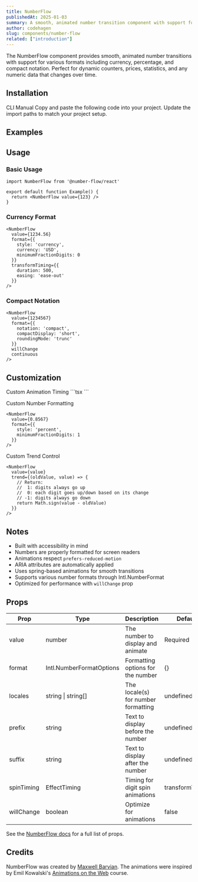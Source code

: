 ```yaml
---
title: NumberFlow
publishedAt: 2025-01-03
summary: A smooth, animated number transition component with support for various formats and animations. NumberFlow was created by Maxwell Barvian.
author: codehagen
slug: components/number-flow
related: ["introduction"]
---
```


<ComponentPreview name="number-flow-basic" />

<Note variant="info">
  The NumberFlow component provides smooth, animated number transitions with support for various formats including currency, percentage, and compact notation.
  Perfect for dynamic counters, prices, statistics, and any numeric data that changes over time.
</Note>

## Installation

<Tabs defaultValue="cli">
  <TabsList>
    <TabsTrigger value="cli">CLI</TabsTrigger>
    <TabsTrigger value="manual">Manual</TabsTrigger>
  </TabsList>
  <TabsContent value="cli">
    <ComponentSource name="number-flow" isCli />
  </TabsContent>
  <TabsContent value="manual">
    <Steps>
      <Step>Copy and paste the following code into your project.</Step>
      <ComponentSource name="number-flow" />
      <Step>Update the import paths to match your project setup.</Step>
    </Steps>
  </TabsContent>
</Tabs>

## Examples

<ComponentPreview name="number-flow-demo" />

## Usage

### Basic Usage

```tsx
import NumberFlow from '@number-flow/react'

export default function Example() {
  return <NumberFlow value={123} />
}
```

### Currency Format

```tsx
<NumberFlow
  value={1234.56}
  format={{
    style: 'currency',
    currency: 'USD',
    minimumFractionDigits: 0
  }}
  transformTiming={{
    duration: 500,
    easing: 'ease-out'
  }}
/>
```

### Compact Notation

```tsx
<NumberFlow
  value={1234567}
  format={{
    notation: 'compact',
    compactDisplay: 'short',
    roundingMode: 'trunc'
  }}
  willChange
  continuous
/>
```

## Customization

<Steps>
  <Step>Custom Animation Timing</Step>
  ```tsx
  <NumberFlow
    value={value}
    transformTiming={{
      duration: 500,
      easing: 'ease-out'
    }}
    spinTiming={{
      duration: 750,
      easing: 'linear(...)'
    }}
  />
  ```

  <Step>Custom Number Formatting</Step>
  ```tsx
  <NumberFlow
    value={0.8567}
    format={{
      style: 'percent',
      minimumFractionDigits: 1
    }}
  />
  ```

  <Step>Custom Trend Control</Step>
  ```tsx
  <NumberFlow
    value={value}
    trend={(oldValue, value) => {
      // Return:
      //  1: digits always go up
      //  0: each digit goes up/down based on its change
      // -1: digits always go down
      return Math.sign(value - oldValue)
    }}
  />
  ```
</Steps>

## Notes

- Built with accessibility in mind
- Numbers are properly formatted for screen readers
- Animations respect `prefers-reduced-motion`
- ARIA attributes are automatically applied
- Uses spring-based animations for smooth transitions
- Supports various number formats through Intl.NumberFormat
- Optimized for performance with `willChange` prop

## Props

| Prop | Type | Description | Default |
| --- | --- | --- | --- |
| value | number | The number to display and animate | Required |
| format | Intl.NumberFormatOptions | Formatting options for the number | {} |
| locales | string &#124; string[] | The locale(s) for number formatting | undefined |
| prefix | string | Text to display before the number | undefined |
| suffix | string | Text to display after the number | undefined |
| spinTiming | EffectTiming | Timing for digit spin animations | transformTiming |
| willChange | boolean | Optimize for animations | false |

See the [NumberFlow docs](https://number-flow.barvian.me) for a full list of props.

## Credits

NumberFlow was created by [Maxwell Barvian](https://twitter.com/mbarvian). The animations were inspired by Emil Kowalski's [Animations on the Web](https://www.framer.com/learn/animations-on-the-web/) course. 
